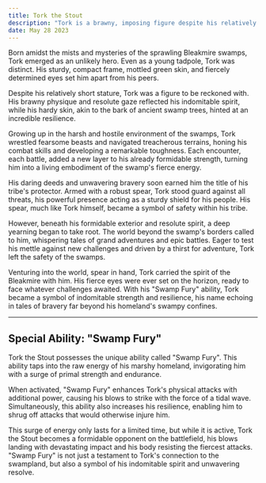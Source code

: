 ```yaml
---
title: Tork the Stout
description: "Tork is a brawny, imposing figure despite his relatively short stature. His eyes are fierce and determined, and his skin is a hardy, mottled green."
date: May 28 2023
---
```



Born amidst the mists and mysteries of the sprawling Bleakmire swamps, Tork emerged as an unlikely hero. Even as a young tadpole, Tork was distinct. His sturdy, compact frame, mottled green skin, and fiercely determined eyes set him apart from his peers.

Despite his relatively short stature, Tork was a figure to be reckoned with. His brawny physique and resolute gaze reflected his indomitable spirit, while his hardy skin, akin to the bark of ancient swamp trees, hinted at an incredible resilience.

Growing up in the harsh and hostile environment of the swamps, Tork wrestled fearsome beasts and navigated treacherous terrains, honing his combat skills and developing a remarkable toughness. Each encounter, each battle, added a new layer to his already formidable strength, turning him into a living embodiment of the swamp's fierce energy.

His daring deeds and unwavering bravery soon earned him the title of his tribe's protector. Armed with a robust spear, Tork stood guard against all threats, his powerful presence acting as a sturdy shield for his people. His spear, much like Tork himself, became a symbol of safety within his tribe.

However, beneath his formidable exterior and resolute spirit, a deep yearning began to take root. The world beyond the swamp's borders called to him, whispering tales of grand adventures and epic battles. Eager to test his mettle against new challenges and driven by a thirst for adventure, Tork left the safety of the swamps.

Venturing into the world, spear in hand, Tork carried the spirit of the Bleakmire with him. His fierce eyes were ever set on the horizon, ready to face whatever challenges awaited. With his "Swamp Fury" ability, Tork became a symbol of indomitable strength and resilience, his name echoing in tales of bravery far beyond his homeland's swampy confines.

---

## Special Ability: "Swamp Fury"

Tork the Stout possesses the unique ability called "Swamp Fury". This ability taps into the raw energy of his marshy homeland, invigorating him with a surge of primal strength and endurance.

When activated, "Swamp Fury" enhances Tork's physical attacks with additional power, causing his blows to strike with the force of a tidal wave. Simultaneously, this ability also increases his resilience, enabling him to shrug off attacks that would otherwise injure him.

This surge of energy only lasts for a limited time, but while it is active, Tork the Stout becomes a formidable opponent on the battlefield, his blows landing with devastating impact and his body resisting the fiercest attacks. "Swamp Fury" is not just a testament to Tork's connection to the swampland, but also a symbol of his indomitable spirit and unwavering resolve.
